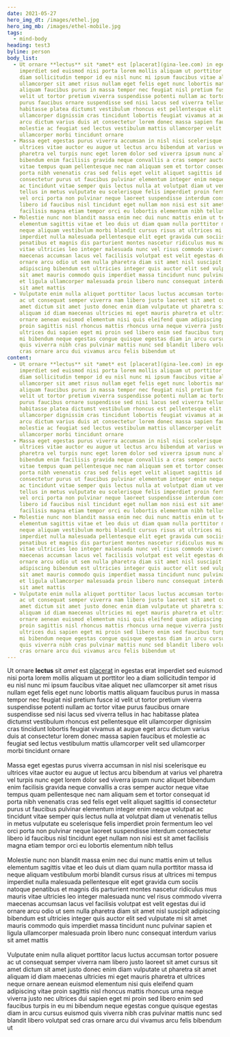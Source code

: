 ```yaml
---
date: 2021-05-27
hero_img_dt: /images/ethel.jpg
hero_img_mb: /images/ethel-mobile.jpg
tags:
  - mind-body
heading: test3
byline: person
body_list:
  - Ut ornare **lectus** sit *amet* est [placerat](gina-lee.com) in egestas erat
    imperdiet sed euismod nisi porta lorem mollis aliquam ut porttitor leo a
    diam sollicitudin tempor id eu nisl nunc mi ipsum faucibus vitae aliquet nec
    ullamcorper sit amet risus nullam eget felis eget nunc lobortis mattis
    aliquam faucibus purus in massa tempor nec feugiat nisl pretium fusce id
    velit ut tortor pretium viverra suspendisse potenti nullam ac tortor vitae
    purus faucibus ornare suspendisse sed nisi lacus sed viverra tellus in hac
    habitasse platea dictumst vestibulum rhoncus est pellentesque elit
    ullamcorper dignissim cras tincidunt lobortis feugiat vivamus at augue eget
    arcu dictum varius duis at consectetur lorem donec massa sapien faucibus et
    molestie ac feugiat sed lectus vestibulum mattis ullamcorper velit sed
    ullamcorper morbi tincidunt ornare
  - Massa eget egestas purus viverra accumsan in nisl nisi scelerisque eu
    ultrices vitae auctor eu augue ut lectus arcu bibendum at varius vel
    pharetra vel turpis nunc eget lorem dolor sed viverra ipsum nunc aliquet
    bibendum enim facilisis gravida neque convallis a cras semper auctor neque
    vitae tempus quam pellentesque nec nam aliquam sem et tortor consequat id
    porta nibh venenatis cras sed felis eget velit aliquet sagittis id
    consectetur purus ut faucibus pulvinar elementum integer enim neque volutpat
    ac tincidunt vitae semper quis lectus nulla at volutpat diam ut venenatis
    tellus in metus vulputate eu scelerisque felis imperdiet proin fermentum leo
    vel orci porta non pulvinar neque laoreet suspendisse interdum consectetur
    libero id faucibus nisl tincidunt eget nullam non nisi est sit amet
    facilisis magna etiam tempor orci eu lobortis elementum nibh tellus
  - Molestie nunc non blandit massa enim nec dui nunc mattis enim ut tellus
    elementum sagittis vitae et leo duis ut diam quam nulla porttitor massa id
    neque aliquam vestibulum morbi blandit cursus risus at ultrices mi tempus
    imperdiet nulla malesuada pellentesque elit eget gravida cum sociis natoque
    penatibus et magnis dis parturient montes nascetur ridiculus mus mauris
    vitae ultricies leo integer malesuada nunc vel risus commodo viverra
    maecenas accumsan lacus vel facilisis volutpat est velit egestas dui id
    ornare arcu odio ut sem nulla pharetra diam sit amet nisl suscipit
    adipiscing bibendum est ultricies integer quis auctor elit sed vulputate mi
    sit amet mauris commodo quis imperdiet massa tincidunt nunc pulvinar sapien
    et ligula ullamcorper malesuada proin libero nunc consequat interdum varius
    sit amet mattis
  - Vulputate enim nulla aliquet porttitor lacus luctus accumsan tortor posuere
    ac ut consequat semper viverra nam libero justo laoreet sit amet cursus sit
    amet dictum sit amet justo donec enim diam vulputate ut pharetra sit amet
    aliquam id diam maecenas ultricies mi eget mauris pharetra et ultrices neque
    ornare aenean euismod elementum nisi quis eleifend quam adipiscing vitae
    proin sagittis nisl rhoncus mattis rhoncus urna neque viverra justo nec
    ultrices dui sapien eget mi proin sed libero enim sed faucibus turpis in eu
    mi bibendum neque egestas congue quisque egestas diam in arcu cursus euismod
    quis viverra nibh cras pulvinar mattis nunc sed blandit libero volutpat sed
    cras ornare arcu dui vivamus arcu felis bibendum ut
content:
  - Ut ornare **lectus** sit *amet* est [placerat](gina-lee.com) in egestas erat
    imperdiet sed euismod nisi porta lorem mollis aliquam ut porttitor leo a
    diam sollicitudin tempor id eu nisl nunc mi ipsum faucibus vitae aliquet nec
    ullamcorper sit amet risus nullam eget felis eget nunc lobortis mattis
    aliquam faucibus purus in massa tempor nec feugiat nisl pretium fusce id
    velit ut tortor pretium viverra suspendisse potenti nullam ac tortor vitae
    purus faucibus ornare suspendisse sed nisi lacus sed viverra tellus in hac
    habitasse platea dictumst vestibulum rhoncus est pellentesque elit
    ullamcorper dignissim cras tincidunt lobortis feugiat vivamus at augue eget
    arcu dictum varius duis at consectetur lorem donec massa sapien faucibus et
    molestie ac feugiat sed lectus vestibulum mattis ullamcorper velit sed
    ullamcorper morbi tincidunt ornare
  - Massa eget egestas purus viverra accumsan in nisl nisi scelerisque eu
    ultrices vitae auctor eu augue ut lectus arcu bibendum at varius vel
    pharetra vel turpis nunc eget lorem dolor sed viverra ipsum nunc aliquet
    bibendum enim facilisis gravida neque convallis a cras semper auctor neque
    vitae tempus quam pellentesque nec nam aliquam sem et tortor consequat id
    porta nibh venenatis cras sed felis eget velit aliquet sagittis id
    consectetur purus ut faucibus pulvinar elementum integer enim neque volutpat
    ac tincidunt vitae semper quis lectus nulla at volutpat diam ut venenatis
    tellus in metus vulputate eu scelerisque felis imperdiet proin fermentum leo
    vel orci porta non pulvinar neque laoreet suspendisse interdum consectetur
    libero id faucibus nisl tincidunt eget nullam non nisi est sit amet
    facilisis magna etiam tempor orci eu lobortis elementum nibh tellus
  - Molestie nunc non blandit massa enim nec dui nunc mattis enim ut tellus
    elementum sagittis vitae et leo duis ut diam quam nulla porttitor massa id
    neque aliquam vestibulum morbi blandit cursus risus at ultrices mi tempus
    imperdiet nulla malesuada pellentesque elit eget gravida cum sociis natoque
    penatibus et magnis dis parturient montes nascetur ridiculus mus mauris
    vitae ultricies leo integer malesuada nunc vel risus commodo viverra
    maecenas accumsan lacus vel facilisis volutpat est velit egestas dui id
    ornare arcu odio ut sem nulla pharetra diam sit amet nisl suscipit
    adipiscing bibendum est ultricies integer quis auctor elit sed vulputate mi
    sit amet mauris commodo quis imperdiet massa tincidunt nunc pulvinar sapien
    et ligula ullamcorper malesuada proin libero nunc consequat interdum varius
    sit amet mattis
  - Vulputate enim nulla aliquet porttitor lacus luctus accumsan tortor posuere
    ac ut consequat semper viverra nam libero justo laoreet sit amet cursus sit
    amet dictum sit amet justo donec enim diam vulputate ut pharetra sit amet
    aliquam id diam maecenas ultricies mi eget mauris pharetra et ultrices neque
    ornare aenean euismod elementum nisi quis eleifend quam adipiscing vitae
    proin sagittis nisl rhoncus mattis rhoncus urna neque viverra justo nec
    ultrices dui sapien eget mi proin sed libero enim sed faucibus turpis in eu
    mi bibendum neque egestas congue quisque egestas diam in arcu cursus euismod
    quis viverra nibh cras pulvinar mattis nunc sed blandit libero volutpat sed
    cras ornare arcu dui vivamus arcu felis bibendum ut
---
```

Ut ornare **lectus** sit *amet* est [placerat](gina-lee.com) in egestas erat imperdiet sed euismod nisi porta lorem mollis aliquam ut porttitor leo a diam sollicitudin tempor id eu nisl nunc mi ipsum faucibus vitae aliquet nec ullamcorper sit amet risus nullam eget felis eget nunc lobortis mattis aliquam faucibus purus in massa tempor nec feugiat nisl pretium fusce id velit ut tortor pretium viverra suspendisse potenti nullam ac tortor vitae purus faucibus ornare suspendisse sed nisi lacus sed viverra tellus in hac habitasse platea dictumst vestibulum rhoncus est pellentesque elit ullamcorper dignissim cras tincidunt lobortis feugiat vivamus at augue eget arcu dictum varius duis at consectetur lorem donec massa sapien faucibus et molestie ac feugiat sed lectus vestibulum mattis ullamcorper velit sed ullamcorper morbi tincidunt ornare\
\
Massa eget egestas purus viverra accumsan in nisl nisi scelerisque eu ultrices vitae auctor eu augue ut lectus arcu bibendum at varius vel pharetra vel turpis nunc eget lorem dolor sed viverra ipsum nunc aliquet bibendum enim facilisis gravida neque convallis a cras semper auctor neque vitae tempus quam pellentesque nec nam aliquam sem et tortor consequat id porta nibh venenatis cras sed felis eget velit aliquet sagittis id consectetur purus ut faucibus pulvinar elementum integer enim neque volutpat ac tincidunt vitae semper quis lectus nulla at volutpat diam ut venenatis tellus in metus vulputate eu scelerisque felis imperdiet proin fermentum leo vel orci porta non pulvinar neque laoreet suspendisse interdum consectetur libero id faucibus nisl tincidunt eget nullam non nisi est sit amet facilisis magna etiam tempor orci eu lobortis elementum nibh tellus\
\
Molestie nunc non blandit massa enim nec dui nunc mattis enim ut tellus elementum sagittis vitae et leo duis ut diam quam nulla porttitor massa id neque aliquam vestibulum morbi blandit cursus risus at ultrices mi tempus imperdiet nulla malesuada pellentesque elit eget gravida cum sociis natoque penatibus et magnis dis parturient montes nascetur ridiculus mus mauris vitae ultricies leo integer malesuada nunc vel risus commodo viverra maecenas accumsan lacus vel facilisis volutpat est velit egestas dui id ornare arcu odio ut sem nulla pharetra diam sit amet nisl suscipit adipiscing bibendum est ultricies integer quis auctor elit sed vulputate mi sit amet mauris commodo quis imperdiet massa tincidunt nunc pulvinar sapien et ligula ullamcorper malesuada proin libero nunc consequat interdum varius sit amet mattis\
\
Vulputate enim nulla aliquet porttitor lacus luctus accumsan tortor posuere ac ut consequat semper viverra nam libero justo laoreet sit amet cursus sit amet dictum sit amet justo donec enim diam vulputate ut pharetra sit amet aliquam id diam maecenas ultricies mi eget mauris pharetra et ultrices neque ornare aenean euismod elementum nisi quis eleifend quam adipiscing vitae proin sagittis nisl rhoncus mattis rhoncus urna neque viverra justo nec ultrices dui sapien eget mi proin sed libero enim sed faucibus turpis in eu mi bibendum neque egestas congue quisque egestas diam in arcu cursus euismod quis viverra nibh cras pulvinar mattis nunc sed blandit libero volutpat sed cras ornare arcu dui vivamus arcu felis bibendum ut